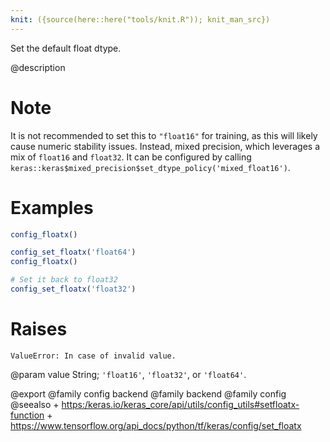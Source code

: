 ```yaml
---
knit: ({source(here::here("tools/knit.R")); knit_man_src})
---
```

Set the default float dtype.

@description

# Note
It is not recommended to set this to `"float16"` for training,
as this will likely cause numeric stability issues.
Instead, mixed precision, which leverages
a mix of `float16` and `float32`. It can be configured by calling
`keras::keras$mixed_precision$set_dtype_policy('mixed_float16')`.

# Examples
```r
config_floatx()
```

```r
config_set_floatx('float64')
config_floatx()
```

```r
# Set it back to float32
config_set_floatx('float32')
```

# Raises
    ValueError: In case of invalid value.

@param value
String; `'float16'`, `'float32'`, or `'float64'`.

@export
@family config backend
@family backend
@family config
@seealso
+ <https:/keras.io/keras_core/api/utils/config_utils#setfloatx-function>
+ <https://www.tensorflow.org/api_docs/python/tf/keras/config/set_floatx>

